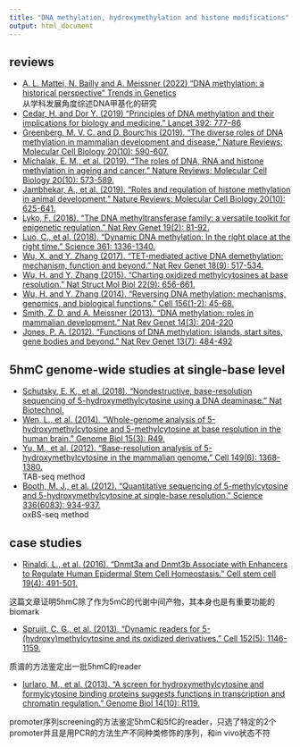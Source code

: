 ```yaml
---
title: "DNA methylation, hydroxymethylation and histone modifications"
output: html_document
---
```


## reviews
* [A. L. Mattei, N. Bailly and A. Meissner (2022) "DNA methylation: a historical perspective" Trends in Genetics](https://www.sciencedirect.com/science/article/pii/S0168952522000713)  
    从学科发展角度综述DNA甲基化的研究  
* [Cedar, H. and Dor Y. (2019) "Principles of DNA methylation and their implications for biology and medicine." Lancet 392: 777–86](https://www.thelancet.com/journals/lancet/article/PIIS0140-6736(18)31268-6/fulltext)
* [Greenberg, M. V. C. and D. Bourc'his (2019). "The diverse roles of DNA methylation in mammalian development and disease." Nature Reviews: Molecular Cell Biology 20(10): 590-607.](https://www.nature.com/articles/s41580-019-0159-6)
* [Michalak, E. M., et al. (2019). "The roles of DNA, RNA and histone methylation in ageing and cancer." Nature Reviews: Molecular Cell Biology 20(10): 573-589.](https://www.nature.com/articles/s41580-019-0143-1)
* [Jambhekar, A., et al. (2019). "Roles and regulation of histone methylation in animal development." Nature Reviews: Molecular Cell Biology 20(10): 625-641.](https://www.nature.com/articles/s41580-019-0151-1)
* [Lyko, F. (2018). "The DNA methyltransferase family: a versatile toolkit for epigenetic regulation." Nat Rev Genet 19(2): 81-92.](https://www.nature.com/articles/nrg.2017.80)
* [Luo, C., et al. (2018). "Dynamic DNA methylation: In the right place at the right time." Science 361: 1336-1340.](http://science.sciencemag.org/content/361/6409/1336)
* [Wu, X. and Y. Zhang (2017). "TET-mediated active DNA demethylation: mechanism, function and beyond." Nat Rev Genet 18(9): 517-534.](https://www.nature.com/articles/nrg.2017.33)
* [Wu, H. and Y. Zhang (2015). "Charting oxidized methylcytosines at base resolution." Nat Struct Mol Biol 22(9): 656-661.](https://www.nature.com/articles/nsmb.3071)
* [Wu, H. and Y. Zhang (2014). "Reversing DNA methylation: mechanisms, genomics, and biological functions." Cell 156(1-2): 45-68.](http://www.cell.com/cell/fulltext/S0092-8674(13)01588-2)
* [Smith, Z. D. and A. Meissner (2013). "DNA methylation: roles in mammalian development." Nat Rev Genet 14(3): 204-220](https://www.nature.com/articles/nrg3354)  
* [Jones, P. A. (2012). "Functions of DNA methylation: islands, start sites, gene bodies and beyond." Nat Rev Genet 13(7): 484-492](https://www.nature.com/articles/nrg3230)   


## 5hmC genome-wide studies at single-base level
* [Schutsky, E. K., et al. (2018). "Nondestructive, base-resolution sequencing of 5-hydroxymethylcytosine using a DNA deaminase." Nat Biotechnol.](https://www.nature.com/articles/nbt.4204)
* [Wen, L., et al. (2014). "Whole-genome analysis of 5-hydroxymethylcytosine and 5-methylcytosine at base resolution in the human brain." Genome Biol 15(3): R49.](https://genomebiology.biomedcentral.com/articles/10.1186/gb-2014-15-3-r49)
* [Yu, M., et al. (2012). "Base-resolution analysis of 5-hydroxymethylcytosine in the mammalian genome." Cell 149(6): 1368-1380.](https://www.sciencedirect.com/science/article/pii/S009286741200534X)  
    TAB-seq method
* [Booth, M. J., et al. (2012). "Quantitative sequencing of 5-methylcytosine and 5-hydroxymethylcytosine at single-base resolution." Science 336(6083): 934-937.](http://science.sciencemag.org/content/336/6083/934.full)  
    oxBS-seq method
    
## case studies
* [Rinaldi, L., et al. (2016). "Dnmt3a and Dnmt3b Associate with Enhancers to Regulate Human Epidermal Stem Cell Homeostasis." Cell stem cell 19(4): 491-501.](https://www.sciencedirect.com/science/article/pii/S1934590916301953?via%3Dihub)

这篇文章证明5hmC除了作为5mC的代谢中间产物，其本身也是有重要功能的biomark

* [Spruijt, C. G., et al. (2013). "Dynamic readers for 5-(hydroxy)methylcytosine and its oxidized derivatives." Cell 152(5): 1146-1159.](https://www.cell.com/abstract/S0092-8674%2813%2900152-9)

质谱的方法鉴定出一批5hmC的reader

* [Iurlaro, M., et al. (2013). "A screen for hydroxymethylcytosine and formylcytosine binding proteins suggests functions in transcription and chromatin regulation." Genome Biol 14(10): R119.](https://genomebiology.biomedcentral.com/articles/10.1186/gb-2013-14-10-r119)

promoter序列screening的方法鉴定5hmC和5fC的reader，只选了特定的2个promoter并且是用PCR的方法生产不同种类修饰的序列，和in vivo状态不符

